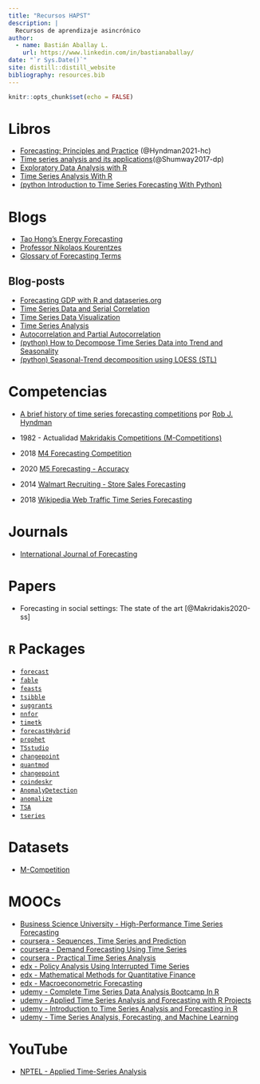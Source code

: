 ```yaml
---
title: "Recursos HAPST"
description: |
  Recursos de aprendizaje asincrónico
author:
  - name: Bastián Aballay L.
    url: https://www.linkedin.com/in/bastianaballay/
date: "`r Sys.Date()`"
site: distill::distill_website
bibliography: resources.bib
---
```


```r
knitr::opts_chunk$set(echo = FALSE)
```

# Libros

+ [Forecasting: Principles and Practice](https://otexts.com/fpp3/) (@Hyndman2021-hc)
+ [Time series analysis and its applications](https://www.stat.pitt.edu/stoffer/tsa4/index.html)(@Shumway2017-dp)
+ [Exploratory Data Analysis with R](https://bookdown.org/rdpeng/exdata/)
+ [Time Series Analysis With R](https://nicolarighetti.github.io/Time-Series-Analysis-With-R/)
+ [(python Introduction to Time Series Forecasting With Python)](https://machinelearningmastery.com/introduction-to-time-series-forecasting-with-python/)

# Blogs

+ [Tao Hong's Energy Forecasting](http://blog.drhongtao.com/)
+ [Professor Nikolaos Kourentzes](https://kourentzes.com/forecasting/)
+ [Glossary of Forecasting Terms](https://robjhyndman.com/mwh3/FG4.pdf)

## Blog-posts

+ [Forecasting GDP with R and dataseries.org](http://www.christophsax.com/2017/05/02/forecasting-gdp/)
+ [Time Series Data and Serial Correlation](https://www.econometrics-with-r.org/14-2-tsdasc.html)
+ [Time Series Data Visualization](https://dcl-data-vis.stanford.edu/)
+ [Time Series Analysis](http://r-statistics.co/Time-Series-Analysis-With-R.html)
+ [Autocorrelation and Partial Autocorrelation](https://www.mathworks.com/help/econ/autocorrelation-and-partial-autocorrelation.html)
+ [(python) How to Decompose Time Series Data into Trend and Seasonality](https://machinelearningmastery.com/decompose-time-series-data-trend-seasonality/)
+ [(python) Seasonal-Trend decomposition using LOESS (STL) ](https://www.statsmodels.org/dev/examples/notebooks/generated/stl_decomposition.html)


# Competencias

+ [A brief history of time series forecasting competitions](https://robjhyndman.com/hyndsight/forecasting-competitions/) por [Rob J. Hyndman](https://robjhyndman.com/)

+ 1982 - Actualidad [Makridakis Competitions (M-Competitions) ](https://en.wikipedia.org/wiki/Makridakis_Competitions)

+ 2018 [M4 Forecasting Competition](ttps://forecasters.org/blog/2017/11/10/m4-forecasting-competition/)

+ 2020 [M5 Forecasting - Accuracy](https://www.kaggle.com/c/m5-forecasting-accuracy/)

+ 2014 [Walmart Recruiting - Store Sales Forecasting](https://www.kaggle.com/c/walmart-recruiting-store-sales-forecasting)

+ 2018 [Wikipedia Web Traffic Time Series Forecasting](https://www.kaggle.com/c/web-traffic-time-series-forecasting/)

# Journals

+ [International Journal of Forecasting](https://forecasters.org/ijf/)

# Papers

+ Forecasting in social settings: The state of the art [@Makridakis2020-ss]

# `R` Packages

+ [`forecast`](https://cran.r-project.org/web/packages/forecast/index.html)
+ [`fable`](https://cran.r-project.org/web/packages/fable/index.html)
+ [`feasts`](https://cran.r-project.org/web/packages/feasts/index.html)
+ [`tsibble`](https://cran.r-project.org/web/packages/tsibble/index.html)
+ [`suggrants`](https://cran.r-project.org/web/packages/sugrrants/index.html)
+ [`nnfor`](https://cran.r-project.org/web/packages/nnfor/index.html)
+ [`timetk`](https://cran.r-project.org/web/packages/timetk/index.html)
+ [`forecastHybrid`](https://cran.r-project.org/web/packages/forecastHybrid/index.html)
+ [`prophet`](https://cran.r-project.org/web/packages/prophet/index.html)
+ [`TSstudio`](https://cran.r-project.org/web/packages/TSstudio/)
+ [`changepoint`](https://cran.r-project.org/web/packages/changepoint/index.html)
+ [`quantmod`](https://www.quantmod.com/)
+ [`changepoint`](https://cran.r-project.org/web/packages/changepoint/index.html)
+ [`coindeskr`](https://github.com/amrrs/coindeskr)
+ [`AnomalyDetection`](https://github.com/twitter/AnomalyDetection)
+ [`anomalize`](https://cran.r-project.org/web/packages/anomalize/index.html)
+ [`TSA`](https://cran.r-project.org/web/packages/TSA/index.html)
+ [`tseries`](https://cran.r-project.org/web/packages/tseries/index.html)

# Datasets

+ [M-Competition](https://forecasters.org/resources/time-series-data/m-competition/)

# MOOCs

+ [Business Science University - High-Performance Time Series Forecasting ](https://university.business-science.io/p/ds4b-203-r-high-performance-time-series-forecasting)
+ [coursera - Sequences, Time Series and Prediction](https://www.coursera.org/learn/tensorflow-sequences-time-series-and-prediction)
+ [coursera - Demand Forecasting Using Time Series](https://www.coursera.org/learn/demand-prediction-using-time-series)
+ [coursera - Practical Time Series Analysis](https://www.coursera.org/learn/practical-time-series-analysis)
+ [edx - Policy Analysis Using Interrupted Time Series](https://www.edx.org/course/policy-analysis-using-interrupted-time-series?index=product&queryID=1e4c350066762ecf3adb20d1c23ed9c6&position=4)
+ [edx - Mathematical Methods for Quantitative Finance](https://www.edx.org/course/mathematical-methods-for-quantitative-finance?index=product&queryID=1e4c350066762ecf3adb20d1c23ed9c6&position=2)
+ [edx - Macroeconometric Forecasting](https://www.edx.org/course/macroeconometric-forecasting-2?index=product&queryID=1e4c350066762ecf3adb20d1c23ed9c6&position=1)
+ [udemy - Complete Time Series Data Analysis Bootcamp In R ](https://www.udemy.com/course/complete-time-series-data-analysis-bootcamp-in-r/)
+ [udemy - Applied Time Series Analysis and Forecasting with R Projects ](https://www.udemy.com/course/r-applied-time-series-analysis-forecasting-r-projects-r-tutorials/)
+ [udemy - Introduction to Time Series Analysis and Forecasting in R ](https://www.udemy.com/course/time-series-analysis-and-forecasting-in-r/)
+ [udemy - Time Series Analysis, Forecasting, and Machine Learning ](https://www.udemy.com/course/time-series-analysis/) 

# YouTube

+ [NPTEL - Applied Time-Series Analysis](https://www.youtube.com/playlist?list=PLvOh309NvHlH0lVEyBFTv3oJ_TbDAWkP7)